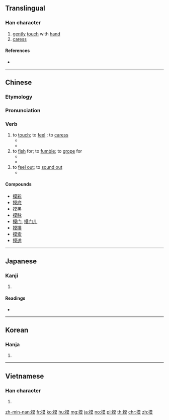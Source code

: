 ==Translingual==

===Han character===
{{Han char|rn=64|rad=手|as=11|sn=14|four=54034|canj=QTAK|ids=⿰扌莫}}

# [[gently]] [[touch]] with [[hand]]
# [[caress]]

====References====
* {{Han ref|kx=0452.050|dkj=12644|dj=0802.090|hdz=31929.040|uh=6478|ud=25720|bh=BA4E|bd=47694}}

----

==Chinese==
{{zh-forms}}

===Etymology===
{{theaji|mo͘}}

===Pronunciation===
{{zh-pron
|m=mō,māo,2nb=variant
|c=mo2,mok3,mok6
|h=pfs=miâ/mô/mo
|mn=bong/bo͘/mo͘
|cat=v
}}

===Verb===
{{zh-verb}}

# to [[touch]]; to [[feel]] {{qualifier|with the hand}}; to [[caress]]
#* {{zh-usex|這 紙 摸 起來 很 粗糙。|This paper '''feels''' rough.}}
#* {{zh-usex|他 '''摸''' 了 '''摸''' 男孩 的 額頭，燒 得 燙 手。|He '''touched''' the boy's forehead. It was burning hot.}}
# to [[fish]] for; to [[fumble]]; to [[grope]] for
#* {{zh-usex|他 把手 伸 進 上衣 口袋 裡 '''摸''' 鑰匙。|He '''dug into''' his coat pocket for his keys.}}
#* {{zh-usex|他 在 黑暗 中 到處 瞎 '''摸''' 找 另一 隻 襪子。|He '''groped''' around in the dark for his other sock.}}
# to [[feel out]]; to [[sound out]]
#* {{zh-usex|我 簡直 '''摸''' 不 透 他。|I just can't '''figure him out'''.}}

====Compounds====
{{der-top|Compounds}}
* [[摸彩]]
* [[摸底]]
* [[摸黑]]
* [[摸脉]]
* [[摸门]], [[摸门儿]]
* [[摸排]]
* [[摸索]]
* [[摸透]]
{{der-bottom}}

----

==Japanese==

===Kanji===
{{ja-kanji|grade=|rs=手11}}

# {{defn|lang=ja|sort=手11}}

====Readings====
* {{ja-readings|on=[[も]] (mo), [[ばく]] (baku), [[ぼ]] (bo)|kun=[[さぐる]] (saguru), [[とる]] (toru), [[うつす]] (utsusu)}}

----

==Korean==

===Hanja===
{{ko-hanja|hangeul=모|eumhun=|rv=mo|mr=mo|y=mo}}

# {{defn|lang=ko|sort=手11}}

----

==Vietnamese==

===Han character===
{{vi-readings|rs=手11|hanviet=[[mò]], [[mó]], [[mọ]], [[mô]], [[mạc]]}}

# {{defn|lang=vi|sort=手11}}

[[zh-min-nan:摸]]
[[fr:摸]]
[[ko:摸]]
[[hu:摸]]
[[mg:摸]]
[[ja:摸]]
[[no:摸]]
[[pl:摸]]
[[th:摸]]
[[chr:摸]]
[[zh:摸]]